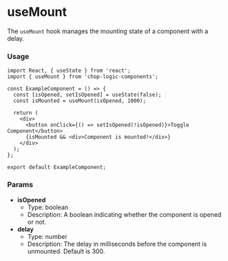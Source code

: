 
<Meta of={UseMountStories} title='Hooks/useMount' />

# useMount

The `useMount` hook manages the mounting state of a component with a delay.

### Usage

```tsx
import React, { useState } from 'react';
import { useMount } from 'chop-logic-components';

const ExampleComponent = () => {
  const [isOpened, setIsOpened] = useState(false);
  const isMounted = useMount(isOpened, 1000);

  return (
    <div>
      <button onClick={() => setIsOpened(!isOpened)}>Toggle Component</button>
      {isMounted && <div>Component is mounted!</div>}
    </div>
  );
};

export default ExampleComponent;
```

### Params

- **isOpened**
  - Type: boolean
  - Description: A boolean indicating whether the component is opened or not.
- **delay**
  - Type: number
  - Description: The delay in milliseconds before the component is unmounted. Default is 300.
